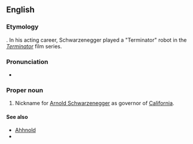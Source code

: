 ==English==

===Etymology===
{{blend|governor|Terminator|lang=en}}. In his acting career, Schwarzenegger played a "Terminator" robot in the ''[[w:The Terminator|Terminator]]'' film series.

===Pronunciation===
* {{IPA|/ˈgʌvɚneɪtɚ/|lang=en}}

===Proper noun===
{{en-proper noun}}

# Nickname for [[Arnold Schwarzenegger]] as governor of [[California]].

====See also====
*[[Ahhnold]]
*{{projectlink|wikipedia}}